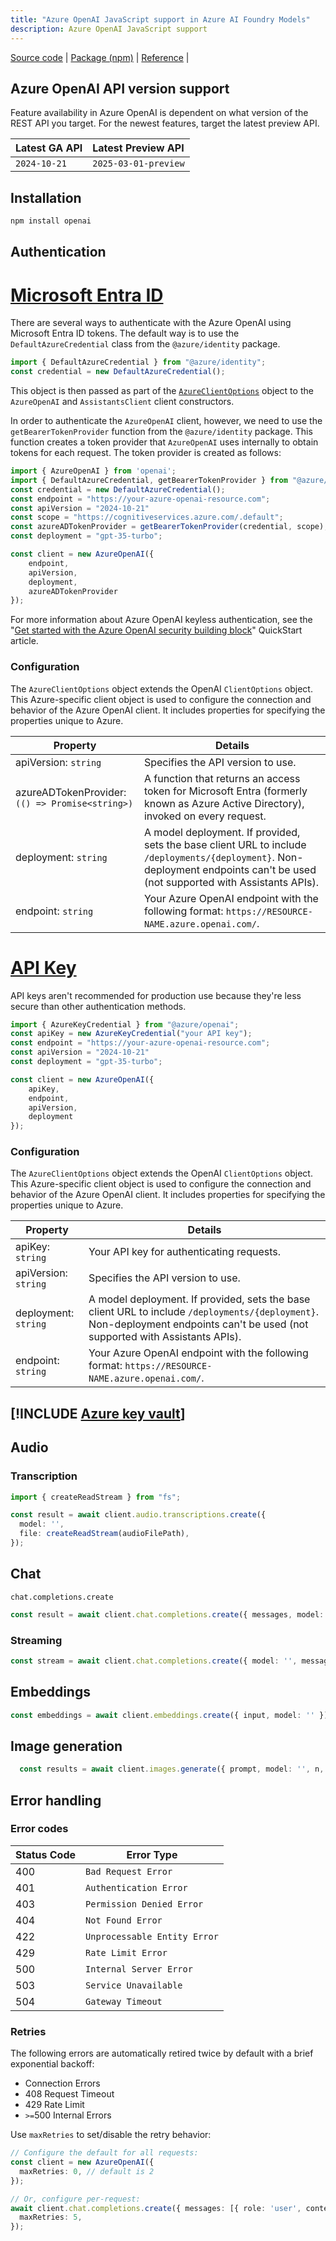 ```yaml
---
title: "Azure OpenAI JavaScript support in Azure AI Foundry Models"
description: Azure OpenAI JavaScript support
---
```


[Source code](https://github.com/openai/openai-node) | [Package (npm)](https://www.npmjs.com/package/openai) | [Reference](../../reference) |


## Azure OpenAI API version support

Feature availability in Azure OpenAI is dependent on what version of the REST API you target. For the newest features, target the latest preview API.

| Latest GA API | Latest Preview API|
|:-----|:------|
|`2024-10-21` |`2025-03-01-preview`|

## Installation

```cmd
npm install openai
```

## Authentication

# [Microsoft Entra ID](#tab/secure)

There are several ways to authenticate with the Azure OpenAI using Microsoft Entra ID tokens. The default way is to use the `DefaultAzureCredential` class from the `@azure/identity` package.

```typescript
import { DefaultAzureCredential } from "@azure/identity";
const credential = new DefaultAzureCredential();
```

This object is then passed as part of the [`AzureClientOptions`](#configuration) object to the `AzureOpenAI` and `AssistantsClient` client constructors.

In order to authenticate the `AzureOpenAI` client, however, we need to use the `getBearerTokenProvider` function from the `@azure/identity` package. This function creates a token provider that `AzureOpenAI` uses internally to obtain tokens for each request. The token provider is created as follows:

```typescript
import { AzureOpenAI } from 'openai';
import { DefaultAzureCredential, getBearerTokenProvider } from "@azure/identity";
const credential = new DefaultAzureCredential();
const endpoint = "https://your-azure-openai-resource.com";
const apiVersion = "2024-10-21"
const scope = "https://cognitiveservices.azure.com/.default";
const azureADTokenProvider = getBearerTokenProvider(credential, scope);
const deployment = "gpt-35-turbo";

const client = new AzureOpenAI({ 
    endpoint, 
    apiVersion,
    deployment,
    azureADTokenProvider
});
```

For more information about Azure OpenAI keyless authentication, see the "[Get started with the Azure OpenAI security building block](/azure/developer/ai/get-started-securing-your-ai-app?tabs=github-codespaces&pivots=typescript)" QuickStart article. 


### Configuration

The `AzureClientOptions` object extends the OpenAI `ClientOptions` object. This Azure-specific client object is used to configure the connection and behavior of the Azure OpenAI client. It includes properties for specifying the properties unique to Azure.

| Property | Details |
|--|--|
| apiVersion: `string` | Specifies the API version to use. |
| azureADTokenProvider: `(() => Promise<string>)` | A function that returns an access token for Microsoft Entra (formerly known as Azure Active Directory), invoked on every request.|
| deployment: `string` | A model deployment. If provided, sets the base client URL to include `/deployments/{deployment}`. Non-deployment endpoints can't be used (not supported with Assistants APIs).|
| endpoint: `string` | Your Azure OpenAI endpoint with the following format: `https://RESOURCE-NAME.azure.openai.com/`.|

# [API Key](#tab/api-key)

API keys aren't recommended for production use because they're less secure than other authentication methods. 

```typescript
import { AzureKeyCredential } from "@azure/openai";
const apiKey = new AzureKeyCredential("your API key");
const endpoint = "https://your-azure-openai-resource.com";
const apiVersion = "2024-10-21"
const deployment = "gpt-35-turbo";

const client = new AzureOpenAI({ 
    apiKey, 
    endpoint, 
    apiVersion, 
    deployment 
});
```

### Configuration

The `AzureClientOptions` object extends the OpenAI `ClientOptions` object. This Azure-specific client object is used to configure the connection and behavior of the Azure OpenAI client. It includes properties for specifying the properties unique to Azure.

| Property | Details |
|--|--|
| apiKey: `string` | Your API key for authenticating requests. |
| apiVersion: `string` | Specifies the API version to use. |
| deployment: `string` | A model deployment. If provided, sets the base client URL to include `/deployments/{deployment}`. Non-deployment endpoints can't be used (not supported with Assistants APIs).|
| endpoint: `string` | Your Azure OpenAI endpoint with the following format: `https://RESOURCE-NAME.azure.openai.com/`.|

[!INCLUDE [Azure key vault](~/reusable-content/ce-skilling/azure/includes/ai-services/security/azure-key-vault)]
---


## Audio

### Transcription

```typescript
import { createReadStream } from "fs";

const result = await client.audio.transcriptions.create({
  model: '',
  file: createReadStream(audioFilePath),
});
```

## Chat

`chat.completions.create`

```typescript
const result = await client.chat.completions.create({ messages, model: '', max_tokens: 100 });
```

### Streaming

```typescript
const stream = await client.chat.completions.create({ model: '', messages, max_tokens: 100, stream: true });
```

## Embeddings

```typescript
const embeddings = await client.embeddings.create({ input, model: '' });
```

## Image generation

```typescript
  const results = await client.images.generate({ prompt, model: '', n, size });
```

## Error handling

### Error codes

| Status Code | Error Type |
|----|---|
| 400         | `Bad Request Error`          |
| 401         | `Authentication Error`       |
| 403         | `Permission Denied Error`    |
| 404         | `Not Found Error`            |
| 422         | `Unprocessable Entity Error` |
| 429         | `Rate Limit Error`           |
| 500         | `Internal Server Error`      |
| 503         | `Service Unavailable`       |
| 504         | `Gateway Timeout` |

### Retries

The following errors are automatically retired twice by default with a brief exponential backoff:

- Connection Errors
- 408 Request Timeout
- 429 Rate Limit
- `>=`500 Internal Errors

Use `maxRetries` to set/disable the retry behavior:

```typescript
// Configure the default for all requests:
const client = new AzureOpenAI({
  maxRetries: 0, // default is 2
});

// Or, configure per-request:
await client.chat.completions.create({ messages: [{ role: 'user', content: 'How can I get the name of the current day in Node.js?' }], model: '' }, {
  maxRetries: 5,
});
```
